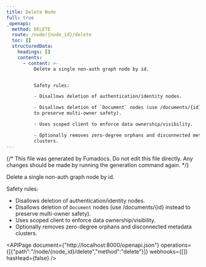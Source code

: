 ```yaml
---
title: Delete Node
full: true
_openapi:
  method: DELETE
  route: /node/{node_id}/delete
  toc: []
  structuredData:
    headings: []
    contents:
      - content: >-
          Delete a single non-auth graph node by id.


          Safety rules:

          - Disallows deletion of authentication/identity nodes.

          - Disallows deletion of `Document` nodes (use /documents/{id} instead
          to preserve multi-owner safety).

          - Uses scoped client to enforce data ownership/visibility.

          - Optionally removes zero-degree orphans and disconnected metadata
          clusters.
---
```


{/* This file was generated by Fumadocs. Do not edit this file directly. Any changes should be made by running the generation command again. */}

Delete a single non-auth graph node by id.

Safety rules:
- Disallows deletion of authentication/identity nodes.
- Disallows deletion of `Document` nodes (use /documents/{id} instead to preserve multi-owner safety).
- Uses scoped client to enforce data ownership/visibility.
- Optionally removes zero-degree orphans and disconnected metadata clusters.

<APIPage document={"http://localhost:8000/openapi.json"} operations={[{"path":"/node/{node_id}/delete","method":"delete"}]} webhooks={[]} hasHead={false} />